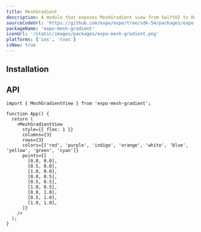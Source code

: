```yaml
---
title: MeshGradient
description: A module that exposes MeshGradient view from SwiftUI to React Native.
sourceCodeUrl: 'https://github.com/expo/expo/tree/sdk-54/packages/expo-mesh-gradient'
packageName: 'expo-mesh-gradient'
iconUrl: '/static/images/packages/expo-mesh-gradient.png'
platforms: ['ios', 'tvos']
isNew: true
---
```



## Installation

<APIInstallSection />

## API

```tsx
import { MeshGradientView } from 'expo-mesh-gradient';

function App() {
  return (
    <MeshGradientView
      style={{ flex: 1 }}
      columns={3}
      rows={3}
      colors={['red', 'purple', 'indigo', 'orange', 'white', 'blue', 'yellow', 'green', 'cyan']}
      points={[
        [0.0, 0.0],
        [0.5, 0.0],
        [1.0, 0.0],
        [0.0, 0.5],
        [0.5, 0.5],
        [1.0, 0.5],
        [0.0, 1.0],
        [0.5, 1.0],
        [1.0, 1.0],
      ]}
    />
  );
}
```

<APISection packageName="expo-mesh-gradient" apiName="MeshGradient" />
